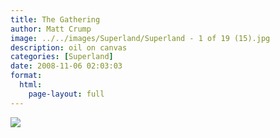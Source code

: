 ```yaml
---
title: The Gathering
author: Matt Crump
image: ../../images/Superland/Superland - 1 of 19 (15).jpg
description: oil on canvas
categories: [Superland]
date: 2008-11-06 02:03:03
format:
  html:
    page-layout: full
---
```


![](../../images/Superland/Superland - 1 of 19 (15).jpg)

